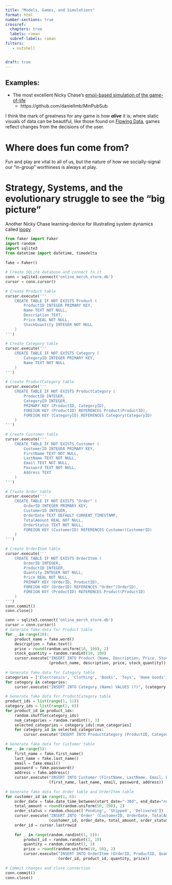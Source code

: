 ```yaml
---
title: "Models, Games, and Simulations"
format: html
number-sections: true
crossref:
  chapters: true
  labels: roman
  subref-labels: roman
filters:
   - nutshell


draft: true
---
```


## Examples:
- The most excellent Nicky Chase's [emoji-based simulation of the game-of-life](https://github.com/ncase/sim)
  - https://github.com/daniellmb/MinPubSub


I think the mark of greatness for any game is how ***alive*** it is; where static visuals of data can be beautiful, like those found on [Flowing Data](https://flowingdata.com/), games reflect changes from the decisions of the user.

# Where does fun come from?
Fun and play are vital to all of us, but the nature of how we socially-signal our "in-group" worthiness is always at play. 

# Strategy, Systems, and the evolutionary struggle to see the "big picture"
Another Nicky Chase learning-device for illustrating system dynamics called [loopy](https://ncase.me/loopy/)

```python
from faker import Faker 
import random 
import sqlite3 
from datetime import datetime, timedelta 
 
fake = Faker() 
 
# Create SQLite database and connect to it 
conn = sqlite3.connect('online_merch_store.db') 
cursor = conn.cursor() 
 
# Create Product table 
cursor.execute(''' 
    CREATE TABLE IF NOT EXISTS Product ( 
        ProductID INTEGER PRIMARY KEY, 
        Name TEXT NOT NULL, 
        Description TEXT, 
        Price REAL NOT NULL, 
        StockQuantity INTEGER NOT NULL 
    ) 
''') 
 
# Create Category table 
cursor.execute(''' 
    CREATE TABLE IF NOT EXISTS Category ( 
        CategoryID INTEGER PRIMARY KEY, 
        Name TEXT NOT NULL 
    ) 
''') 
 
# Create ProductCategory table 
cursor.execute(''' 
    CREATE TABLE IF NOT EXISTS ProductCategory ( 
        ProductID INTEGER, 
        CategoryID INTEGER, 
        PRIMARY KEY (ProductID, CategoryID), 
        FOREIGN KEY (ProductID) REFERENCES Product(ProductID), 
        FOREIGN KEY (CategoryID) REFERENCES Category(CategoryID) 
    ) 
''') 
 
# Create Customer table 
cursor.execute(''' 
    CREATE TABLE IF NOT EXISTS Customer ( 
        CustomerID INTEGER PRIMARY KEY, 
        FirstName TEXT NOT NULL, 
        LastName TEXT NOT NULL, 
        Email TEXT NOT NULL, 
        Password TEXT NOT NULL, 
        Address TEXT 
    ) 
''') 
 
# Create Order table 
cursor.execute(''' 
    CREATE TABLE IF NOT EXISTS "Order" ( 
        OrderID INTEGER PRIMARY KEY, 
        CustomerID INTEGER, 
        OrderDate TEXT DEFAULT CURRENT_TIMESTAMP, 
        TotalAmount REAL NOT NULL, 
        OrderStatus TEXT NOT NULL, 
        FOREIGN KEY (CustomerID) REFERENCES Customer(CustomerID) 
    ) 
''') 
 
# Create OrderItem table 
cursor.execute(''' 
    CREATE TABLE IF NOT EXISTS OrderItem ( 
        OrderID INTEGER, 
        ProductID INTEGER, 
        Quantity INTEGER NOT NULL, 
        Price REAL NOT NULL, 
        PRIMARY KEY (OrderID, ProductID), 
        FOREIGN KEY (OrderID) REFERENCES "Order"(OrderID), 
        FOREIGN KEY (ProductID) REFERENCES Product(ProductID) 
    ) 
''') 
conn.commit() 
conn.close()

```

```python
conn = sqlite3.connect('online_merch_store.db') 
cursor = conn.cursor() 
# Generate fake data for Product table 
for _ in range(10): 
    product_name = fake.word() 
    description = fake.text() 
    price = round(random.uniform(10, 100), 2) 
    stock_quantity = random.randint(10, 100) 
    cursor.execute("INSERT INTO Product (Name, Description, Price, StockQuantity) VALUES (?, ?, ?, ?)", 
                   (product_name, description, price, stock_quantity)) 
 
# Generate fake data for Category table 
categories = ['Electronics', 'Clothing', 'Books', 'Toys', 'Home Goods'] 
for category in categories: 
    cursor.execute("INSERT INTO Category (Name) VALUES (?)", (category,)) 
 
# Generate fake data for ProductCategory table 
product_ids = list(range(1, 11)) 
category_ids = list(range(1, 6)) 
for product_id in product_ids: 
    random.shuffle(category_ids) 
    num_categories = random.randint(1, 3) 
    selected_categories = category_ids[:num_categories] 
    for category_id in selected_categories: 
        cursor.execute("INSERT INTO ProductCategory (ProductID, CategoryID) VALUES (?, ?)", (product_id, category_id)) 
 
# Generate fake data for Customer table 
for _ in range(5): 
    first_name = fake.first_name() 
    last_name = fake.last_name() 
    email = fake.email() 
    password = fake.password() 
    address = fake.address() 
    cursor.execute("INSERT INTO Customer (FirstName, LastName, Email, Password, Address) VALUES (?, ?, ?, ?, ?)", 
                   (first_name, last_name, email, password, address)) 
 
# Generate fake data for Order table and OrderItem table 
for customer_id in range(1, 6): 
    order_date = fake.date_time_between(start_date="-30d", end_date="now") 
    total_amount = round(random.uniform(50, 200), 2) 
    order_status = random.choice(['Pending', 'Shipped', 'Delivered']) 
    cursor.execute("INSERT INTO 'Order' (CustomerID, OrderDate, TotalAmount, OrderStatus) VALUES (?, ?, ?, ?)", 
                   (customer_id, order_date, total_amount, order_status)) 
    order_id = cursor.lastrowid 
 
    for _ in range(random.randint(1, 5)): 
        product_id = random.randint(1, 10) 
        quantity = random.randint(1, 3) 
        price = round(random.uniform(10, 50), 2) 
        cursor.execute("INSERT INTO OrderItem (OrderID, ProductID, Quantity, Price) VALUES (?, ?, ?, ?)", 
                       (order_id, product_id, quantity, price)) 
 
# Commit changes and close connection 
conn.commit() 
conn.close()

```